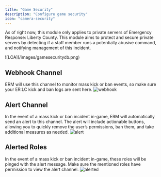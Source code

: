 ```yaml
---
title: "Game Security"
description: "Configure game security"
icon: "camera-security"
---
```


As of right now, this module only applies to private servers of Emergency Response: Liberty County. This module aims to protect and secure private servers by detecting if a staff member runs a potentially abusive command, and notifying management of this incident.

<Frame caption="Game Security - ermbot.xyz">
  ![LOA](/images/gamesecuritydb.png)
</Frame>

## Webhook Channel

ERM will use this channel to monitor mass kick or ban events, so make sure your ER:LC kick and ban logs are sent here.
![webhook](/images/webhookchanneldb.png)

## Alert Channel

In the event of a mass kick or ban incident in-game, ERM will automatically send an alert to this channel. The alert will include actionable buttons, allowing you to quickly remove the user’s permissions, ban them, and take additional measures as needed.
![alert](/images/alertchanneldb.png)

## Alerted Roles

In the event of a mass kick or ban incident in-game, these roles will be pinged with the alert message. Make sure the mentioned roles have permission to view the alert channel.
![alerted](/images/alertedrolesdb.png)